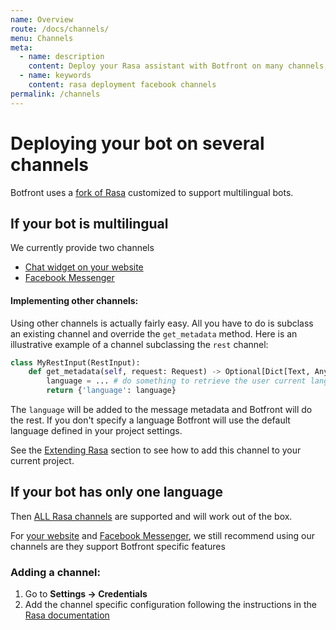 ```yaml
---
name: Overview
route: /docs/channels/
menu: Channels
meta:
  - name: description
    content: Deploy your Rasa assistant with Botfront on many channels, including your website and Facebook Messenger
  - name: keywords
    content: rasa deployment facebook channels
permalink: /channels
---
```


# Deploying your bot on several channels

Botfront uses a [fork of Rasa](https://github.com/botfront/rasa-for-botfront) customized to support multilingual bots.

## If your bot is multilingual

We currently provide two channels

- [Chat widget on your website](/docs/channels/webchat)
- [Facebook Messenger](/docs/channels/messenger)

#### Implementing other channels:

Using other channels is actually fairly easy. All you have to do is subclass an existing channel and override the `get_metadata` method. Here is an illustrative example of a channel subclassing the `rest` channel:

```python
class MyRestInput(RestInput):
    def get_metadata(self, request: Request) -> Optional[Dict[Text, Any]]:
        language = ... # do something to retrieve the user current language
        return {'language': language}
```

The `language` will be added to the message metadata and Botfront will do the rest. If you don't specify a language Botfront will use the default language defined in your project settings.

<Important title="Using your channel">

See the [Extending Rasa](/docs/developers-guide/extending-rasa) section to see how to add this channel to your current project.

</Important>

## If your bot has only one language

Then [ALL Rasa channels](https://rasa.com/docs/rasa/user-guide/messaging-and-voice-channels/) are supported and will work out of the box.

<Important type="tip">

For [your website](/docs/channels/webchat) and [Facebook Messenger](/docs/channels/messenger), we still recommend using our channels are they support Botfront specific features

</Important>

### Adding a channel:

1. Go to **Settings -> Credentials**
2. Add the channel specific configuration following the instructions in the [Rasa documentation](https://rasa.com/docs/rasa/user-guide/messaging-and-voice-channels/)
